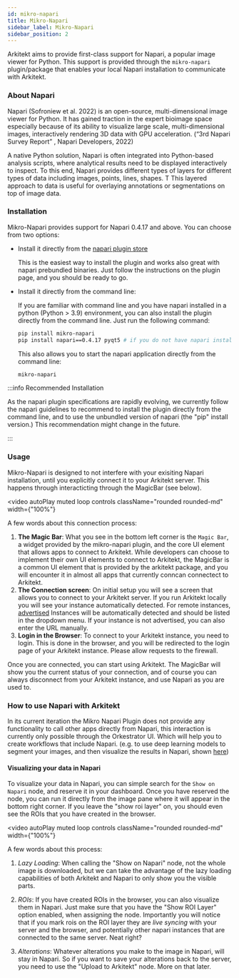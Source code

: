 ```yaml
---
id: mikro-napari
title: Mikro-Napari
sidebar_label: Mikro-Napari
sidebar_position: 2
---
```




Arkitekt aims to provide first-class support for Napari, a popular image viewer for Python.
This support is provided through the `mikro-napari` plugin/package that enables your local
Napari installation to communicate with Arkitekt.

### About Napari

Napari (Sofroniew et al. 2022) is an open-source, multi-dimensional image viewer for Python.
It has gained traction in the expert bioimage space especially because of its ability to visualize
large scale, multi-dimensional images, interactively rendering 3D data with GPU acceleration.
(“3rd Napari Survey Report” , Napari Developers, 2022)


A native Python solution, Napari is often integrated into Python-based analysis scripts, where
analytical results need to be displayed interactively to inspect. To this end, Napari provides
different types of layers for different types of data including images, points, lines, shapes. T
This layered approach to data is useful for overlaying annotations or segmentations on top of
image data.

### Installation 

Mikro-Napari provides support for Napari 0.4.17 and above. You  can choose from two options:

- Install it directly from the [napari plugin store](https://napari-hub.org/plugins/mikro-napari)

  This is the easiest way to install the plugin and works also great with napari prebundled binaries.
  Just follow the instructions on the plugin page, and you should be ready to go.

- Install it directly from the command line:

  If you are familiar with command line and you have napari installed in a python (Python > 3.9) environment, you can also install the plugin directly from the command line.
  Just run the following command:

  ```bash
  pip install mikro-napari
  pip install napari==0.4.17 pyqt5 # if you do not have napari installed yet (currently we have only tested with 0.4.17 but 0.4.18 should also work)
  ```

  This also allows you to start the napari application directly from the command line:

  ```bash
  mikro-napari
  ```

:::info Recommended Installation

As the napari plugin specifications are rapidly evolving, we currently follow the napari guidelines to recommend to install the plugin directly from the command line, and to
use the unbundled version of napari (the "pip" install version.) This recommendation might change in the future.

:::

### Usage

Mikro-Napari is designed to not interfere with your exisiting Napari installation, until you explicitly connect it to
your Arkitekt server. This happens through interacticting through the MagicBar (see below).

<video
  autoPlay
  muted
  loop
  controls
  className="rounded rounded-md"
  width={"100%"}
>
  <source src={openNapari} />
</video>

A few words about this connection process:

1. **The Magic Bar**:
   What you see in the bottom left corner is the `Magic Bar`, a widget provided by the mikro-napari plugin, and the core UI element that allows apps to connect to Arkitekt.
   While developers can choose to implement their own UI elements to connect to Arkitekt, the MagicBar is a common UI element that is provided by the arkitekt package, and
   you will encounter it in almost all apps that currently conncan connectect to Arkitekt.
2. **The Connection screen**:
   On initial setup you will see a screen that allows you to connect to your Arkitekt server. If you run Arkitekt locally you will see your instance automatically detected.
   For remote instances, [advertised](/docs/introduction/installation#advertising) Instances will be automatically detected and should be listed in the dropdown menu. If
   your instance is not advertised, you can also enter the URL manually.
3. **Login in the Browser**:
   To connect to your Arkitekt instance, you need to login. This is done in the browser, and you will be redirected to the login page of your Arkitekt instance. Please allow
   requests to the firewall.

Once you are connected, you can start using Arkitekt. The MagicBar will show you the current status of your connection, 
and of course you can always disconnect from your Arkitekt instance, and use Napari as you are used to.

### How to use Napari with Arkitekt

In its current iteration the Mikro Napari Plugin does not provide any functionality to call other apps directly from Napari, this interaction
is currently only possible through the Orkestrator UI. Which will help you to create workflows that include Napari. (e.g. to use deep learning 
models to segment your images, and then visualize the results in Napari, shown [here](/docs/introduction/deep-learning))



#### Visualizing your data in Napari

To visualize your data in Napari, you can simple search for the `Show on Napari` node, and reserve it in your dashboard. Once you have reserved the node,
you can run it directly from the image pane where it will appear in the bottom right corner. If you leave the "show roi layer" on, you should even see
the ROIs that you have created in the browser.

<video
  autoPlay
  muted
  loop
  controls
  className="rounded rounded-md"
  width={"100%"}
>
  <source src={napariVisualize} />
</video>

A few words about this process:

1. _Lazy Loading_:
   When calling the "Show on Napari" node, not the whole image is downloaded, but we can take the advantage of the lazy loading capabilities of both
   Arkitekt and Napari to only show you the visible parts.

2. _ROIs_:
   If you have created ROIs in the browser, you can also visualize them in Napari. Just make sure that you have the "Show ROI Layer" option enabled, when
   assigning the node. Importantly you will notice that if you mark rois on the ROI layer they are _live syncing_ with your server and the browser, and
   potentially other napari instances that are connected to the same server. Neat right?

3. _Alterations_:
   Whatever alterations you make to the image in Napari, will stay in Napari. So if you want to save your alterations back to the server, you need to
   use the "Upload to Arkitekt" node. More on that later.
